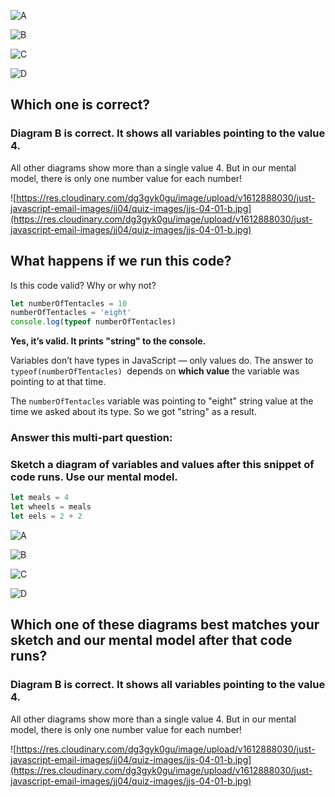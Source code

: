 
<Quiz title="MDX Quiz" id="mdx-quiz">

<Question type="MultipleChoiceQuestion" id="meals" version="1">

<Choice>

![A](https://res.cloudinary.com/dg3gyk0gu/image/upload/v1612888030/just-javascript-email-images/jj04/quiz-images/jjs-04-01-b.jpg)

</Choice>
<Choice correct>

![B](https://res.cloudinary.com/dg3gyk0gu/image/upload/v1612888030/just-javascript-email-images/jj04/quiz-images/jjs-04-01-b.jpg)

</Choice>
<Choice>

![C](https://res.cloudinary.com/dg3gyk0gu/image/upload/v1612888142/just-javascript-email-images/jj04/quiz-images/jss-04-01-c.jpg)

</Choice>
<Choice>

![D](https://res.cloudinary.com/dg3gyk0gu/image/upload/v1612888220/just-javascript-email-images/jj04/quiz-images/jjs-04-01-d.jpg)

</Choice>

<Prompt>

## Which one is correct?

</Prompt>

<Answer>

### Diagram B is correct. It shows all variables pointing to the value 4.

All other diagrams show more than a single value 4. But in our mental model, there is only one number value for each number!

![https://res.cloudinary.com/dg3gyk0gu/image/upload/v1612888030/just-javascript-email-images/jj04/quiz-images/jjs-04-01-b.jpg](https://res.cloudinary.com/dg3gyk0gu/image/upload/v1612888030/just-javascript-email-images/jj04/quiz-images/jjs-04-01-b.jpg)

</Answer>

</Question>

<Question type="EssayQuestion" id="number-of-tentacles">
<Prompt>

## What happens if we run this code?

Is this code valid? Why or why not?

```js
let numberOfTentacles = 10
numberOfTentacles = 'eight'
console.log(typeof numberOfTentacles)
```

</Prompt>

<Answer>

**Yes, it’s valid. It prints "string" to the console.**

Variables don’t have types in JavaScript — only values do. The answer to `typeof(numberOfTentacles) `depends on **which value** the variable was pointing to at that time.

The `numberOfTentacles` variable was pointing to "eight" string value at the time we asked about its type. So we got "string" as a result.

</Answer>

</Question>

<Question type="QuestionSet" id="sketch-and-pick-meals" version={1}>

<Prompt>

### Answer this multi-part question:

</Prompt>

<Question type="SketchQuestion" id="sketch-meals">

<Prompt>

### Sketch a diagram of variables and values after this snippet of code runs. Use our mental model.

```js
let meals = 4
let wheels = meals
let eels = 2 + 2
```

</Prompt>

</Question>

<Question type="MultipleChoiceQuestion" id="pick-meals" version="1">

<Choice>

![A](https://res.cloudinary.com/dg3gyk0gu/image/upload/v1612888030/just-javascript-email-images/jj04/quiz-images/jjs-04-01-b.jpg)

</Choice>
<Choice correct>

![B](https://res.cloudinary.com/dg3gyk0gu/image/upload/v1612888030/just-javascript-email-images/jj04/quiz-images/jjs-04-01-b.jpg)

</Choice>
<Choice>

![C](https://res.cloudinary.com/dg3gyk0gu/image/upload/v1612888142/just-javascript-email-images/jj04/quiz-images/jss-04-01-c.jpg)

</Choice>
<Choice>

![D](https://res.cloudinary.com/dg3gyk0gu/image/upload/v1612888220/just-javascript-email-images/jj04/quiz-images/jjs-04-01-d.jpg)

</Choice>

<Prompt>

## Which one of these diagrams best matches your sketch and our mental model after that code runs?

</Prompt>

<Answer>

### Diagram B is correct. It shows all variables pointing to the value 4.

All other diagrams show more than a single value 4. But in our mental model, there is only one number value for each number!

![https://res.cloudinary.com/dg3gyk0gu/image/upload/v1612888030/just-javascript-email-images/jj04/quiz-images/jjs-04-01-b.jpg](https://res.cloudinary.com/dg3gyk0gu/image/upload/v1612888030/just-javascript-email-images/jj04/quiz-images/jjs-04-01-b.jpg)

</Answer>

</Question>
</Question>
</Quiz>
